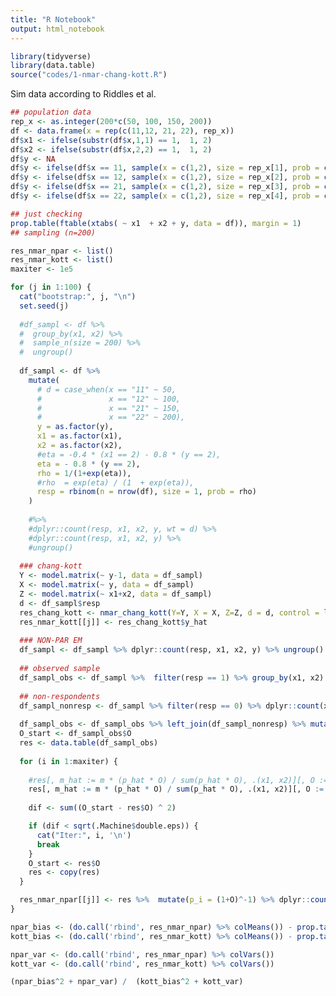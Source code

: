 ```yaml
---
title: "R Notebook"
output: html_notebook
---
```


```r
library(tidyverse)
library(data.table)
source("codes/1-nmar-chang-kott.R")
```

Sim data according to Riddles et al.

```r
## population data
rep_x <- as.integer(200*c(50, 100, 150, 200))
df <- data.frame(x = rep(c(11,12, 21, 22), rep_x))
df$x1 <- ifelse(substr(df$x,1,1) == 1,  1, 2)
df$x2 <- ifelse(substr(df$x,2,2) == 1,  1, 2)
df$y <- NA
df$y <- ifelse(df$x == 11, sample(x = c(1,2), size = rep_x[1], prob = c(0.7 ,0.3), replace = T), df$y)
df$y <- ifelse(df$x == 12, sample(x = c(1,2), size = rep_x[2], prob = c(0.5, 0.5), replace = T), df$y)
df$y <- ifelse(df$x == 21, sample(x = c(1,2), size = rep_x[3], prob = c(0.3, 0.7), replace = T), df$y)
df$y <- ifelse(df$x == 22, sample(x = c(1,2), size = rep_x[4], prob = c(0.4, 0.6), replace = T), df$y)

## just checking
prop.table(ftable(xtabs( ~ x1  + x2 + y, data = df)), margin = 1)
## sampling (n=200)

res_nmar_npar <- list()
res_nmar_kott <- list()
maxiter <- 1e5

for (j in 1:100) {
  cat("bootstrap:", j, "\n")
  set.seed(j)
  
  #df_sampl <- df %>%
  #  group_by(x1, x2) %>%
  #  sample_n(size = 200) %>%
  #  ungroup() 
  
  df_sampl <- df %>%
    mutate(
      # d = case_when(x == "11" ~ 50,
      #               x == "12" ~ 100,
      #               x == "21" ~ 150,
      #               x == "22" ~ 200),
      y = as.factor(y),
      x1 = as.factor(x1),
      x2 = as.factor(x2),
      #eta = -0.4 * (x1 == 2) - 0.8 * (y == 2),
      eta = - 0.8 * (y == 2),
      rho = 1/(1+exp(eta)),
      #rho  = exp(eta) / (1  + exp(eta)),
      resp = rbinom(n = nrow(df), size = 1, prob = rho)
    ) 
  
    #%>%
    #dplyr::count(resp, x1, x2, y, wt = d) %>%
    #dplyr::count(resp, x1, x2, y) %>%
    #ungroup()
  
  ### chang-kott
  Y <- model.matrix(~ y-1, data = df_sampl)
  X <- model.matrix(~ y, data = df_sampl)
  Z <- model.matrix(~ x1+x2, data = df_sampl)
  d <- df_sampl$resp
  res_chang_kott <- nmar_chang_kott(Y=Y, X = X, Z=Z, d = d, control = list(eps=0.00001, maxiter = 2000))
  res_nmar_kott[[j]] <- res_chang_kott$y_hat
  
  ### NON-PAR EM 
  df_sampl <- df_sampl %>% dplyr::count(resp, x1, x2, y) %>% ungroup()
  
  ## observed sample
  df_sampl_obs <- df_sampl %>%  filter(resp == 1) %>% group_by(x1, x2) %>% mutate(p_hat = n / sum(n)) %>% ungroup()
  
  ## non-respondents
  df_sampl_nonresp <- df_sampl %>% filter(resp == 0) %>% dplyr::count(x1, x2, wt = n, name = "m")
  
  df_sampl_obs <- df_sampl_obs %>% left_join(df_sampl_nonresp) %>% mutate(O = 1)
  O_start <- df_sampl_obs$O
  res <- data.table(df_sampl_obs)
  
  for (i in 1:maxiter) {
    
    #res[, m_hat := m * (p_hat * O) / sum(p_hat * O), .(x1, x2)][, O :=  sum(m_hat)/ sum(n), .(y, x1)]
    res[, m_hat := m * (p_hat * O) / sum(p_hat * O), .(x1, x2)][, O :=  sum(m_hat)/ sum(n), .(y)]
 
    dif <- sum((O_start - res$O) ^ 2)

    if (dif < sqrt(.Machine$double.eps)) {
      cat("Iter:", i, '\n')
      break
    }
    O_start <- res$O
    res <- copy(res)
  }

  res_nmar_npar[[j]] <- res %>%  mutate(p_i = (1+O)^-1) %>% dplyr::count(y, wt = n/p_i) %>% mutate( p = n/sum(n)) %>% pull(p) 
}

npar_bias <- (do.call('rbind', res_nmar_npar) %>% colMeans()) - prop.table(table(df$y))
kott_bias <- (do.call('rbind', res_nmar_kott) %>% colMeans()) - prop.table(table(df$y))

npar_var <- (do.call('rbind', res_nmar_npar) %>% colVars())
kott_var <- (do.call('rbind', res_nmar_kott) %>% colVars())

(npar_bias^2 + npar_var) /  (kott_bias^2 + kott_var)
```



